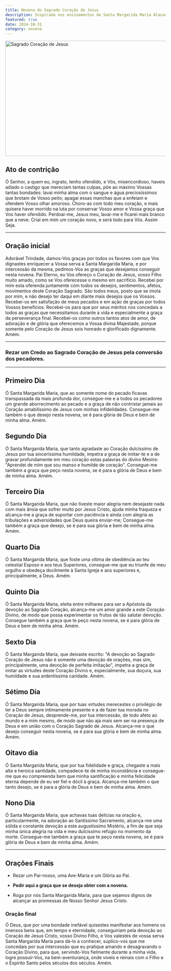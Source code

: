 ```yaml
---
title: Novena do Sagrado Coração de Jesus
description: Inspirada nos ensinamentos de Santa Margarida Maria Alacoque.
featured: true
date: 2024-10-31
category: novena
---
```


<Image
  src="/images/scj.webp"
  width="640"
  height="361"
  alt="Sagrado Coração de Jesus"
/>

## Ato de contrição

Ó Senhor, a quem eu, ingrato, tenho ofendido, e Vós, misericordioso, haveis adiado o castigo que mereciam tantas culpas, põe ao máximo Vossas tantas bondades: lavai minha alma com o sangue e água preciosíssimos que brotam de Vosso peito; apagai essas manchas que a enfeiam e ofendem Vosso olhar amoroso. Choro-as com todo meu coração, e mais quisera haver morrido na luta por conservar Vosso amor e Vossa graça que Vos haver ofendido. Perdoai-me, Jesus meu, lavai-me e ficarei mais branco que a neve. Criai em mim um coração novo, e será todo para Vós. Assim Seja.

---

## Oração inicial

Adorável Trindade, damos-Vos graças por todos os favores com que Vos dignastes enriquecer a Vossa serva a Santa Margarida Maria, e por intercessão da mesma, pedimos-Vos as graças que desejamos conseguir nesta novena. Pai Eterno, eu Vos ofereço o Coração de Jesus, vosso Filho muito amado, como se Vos oferecesse o mesmo em sacrifício. Recebei por mim esta oferenda juntamente com todos os desejos, sentimentos, afetos, movimentos deste Coração Sagrado. São todos meus, posto que se imola por mim, e não desejo ter daqui em diante mais desejos que os Vossos. Recebei-os em satisfação de meus pecados e em ação de graças por todos Vossos benefícios. Recebei-os para que por seus méritos nos concedais a todos as graças que necessitamos durante a vida e especialmente a graça da perseverança final. Recebei-os como outros tantos atos de amor, de adoração e de glória que oferecemos a Vossa divina Majestade, porque somente pelo Coração de Jesus sois honrado e glorificado dignamente. Amém.

---

### Rezar um Credo ao Sagrado Coração de Jesus pela conversão dos pecadores.

---

## Primeiro Dia

Ó Santa Margarida Maria, que ao somente nome do pecado ficavas transpassada da mais profunda dor, consegue-me e a todos os pecadores um grande aborrecimento ao pecado e a graça de não contristar jamais ao Coração amabilíssimo de Jesus com minhas infidelidades. Consegue-me também o que desejo nesta novena, se é para glória de Deus e bem de minha alma. Amém.

## Segundo Dia

Ó Santa Margarida Maria, que tanto agradaste ao Coração dulcíssimo de Jesus por tua sinceríssima humildade, impetra a graça de imitar-te e a de gravar profundamente em meu coração estas palavras do divino Mestre: "Aprendei de mim que sou manso e humilde de coração". Consegue-me também a graça que peço nesta novena, se é para a glória de Deus e bem de minha alma. Amém.

## Terceiro Dia

Ó Santa Margarida Maria, que não tiveste maior alegria nem desejaste nada com mais ânsia que sofrer muito por Jesus Cristo, ajuda minha fraqueza e alcança-me a graça de suportar com paciência e ainda com alegria as tribulações e adversidades que Deus queira enviar-me; Consegue-me também a graça que desejo, se é para sua glória e bem de minha alma. Amém.

## Quarto Dia

Ó Santa Margarida Maria, que foste uma vítima de obediência ao teu celestial Esposo e aos teus Superiores, consegue-me que eu triunfe de meu orgulho e obedeça docilmente à Santa Igreja e aos superiores e, principalmente, a Deus. Amém.

## Quinto Dia

Ó Santa Margarida Maria, eleita entre milhares para ser a Apóstola da devoção ao Sagrado Coração, alcança-me um amor grande a este Coração Divino, de modo que possa experimentar os frutos de tão salutar devoção. Consegue também a graça que te peço nesta novena, se é para glória de Deus e bem de minha alma. Amém.

## Sexto Dia

Ó Santa Margarida Maria, que deixaste escrito: "A devoção ao Sagrado Coração de Jesus não é somente uma devoção de orações, mas sim, principalmente, uma devoção de perfeita imitação", impetra a graça de imitar as virtudes deste Coração Divino e, especialmente, sua doçura, sua humildade e sua ardentíssima caridade. Amém.

## Sétimo Dia

Ó Santa Margarida Maria, que por tuas virtudes merecestes o privilégio de ter a Deus sempre intimamente presente e a de fazer tua morada no Coração de Jesus, desprende-me, por tua intercessão, de todo afeto ao mundo e a mim mesmo, de modo que não aja mais sem ser na presença de Deus e em união com o Coração Sagrado de Jesus. Alcança-me o que desejo conseguir nesta novena, se é para sua glória e bem de minha alma. Amém.

## Oitavo dia

Ó Santa Margarida Maria, que por tua fidelidade e graça, chegaste a mais alta e heroica santidade, compadece-te de minha inconstância e consegue-me que eu compreenda bem que minha santificação e minha felicidade eterna depende de eu ser fiel e dócil à graça. Alcança-me também o que tanto desejo, se é para a glória de Deus e bem de minha alma. Amém.

## Nono Dia

Ó Santa Margarida Maria, que achavas tuas delícias na oração e, particularmente, na adoração ao Santíssimo Sacramento, alcança-me uma sólida e constante devoção a este augustíssimo Mistério, a fim de que seja minha única alegria na vida e meu dulcíssimo refúgio no momento da morte. Consegue-me também a graça que te peço nesta novena, se é para glória de Deus e bem de minha alma. Amém.

---

## Orações Finais

- Rezar um Pai-nosso, uma Ave-Maria e um Glória ao Pai.

- <b>Pedir aqui a graça que se deseja obter com a novena.</b>

- Roga por nós Santa Margarida Maria, para que sejamos dignos de alcançar as promessas de Nosso Senhor Jesus Cristo.

### Oração final

Ó Deus, que por uma bondade inefável quisestes manifestar aos homens os imensos bens que, em tempo e eternidade, conseguiriam pela devoção ao Coração de Jesus Cristo, vosso Divino Filho, e Vos valestes de vossa serva Santa Margarida Maria para dá-lo a conhecer, suplico-vos que me concedais por sua intercessão que eu pratique amando e desagravando o Coração Divino, para que, servindo-Vos fielmente durante a minha vida, logre possuir-Vos, na bem-aventurança, onde viveis e reinais com o Filho e o Espirito Santo pelos séculos dos séculos. Amém.
